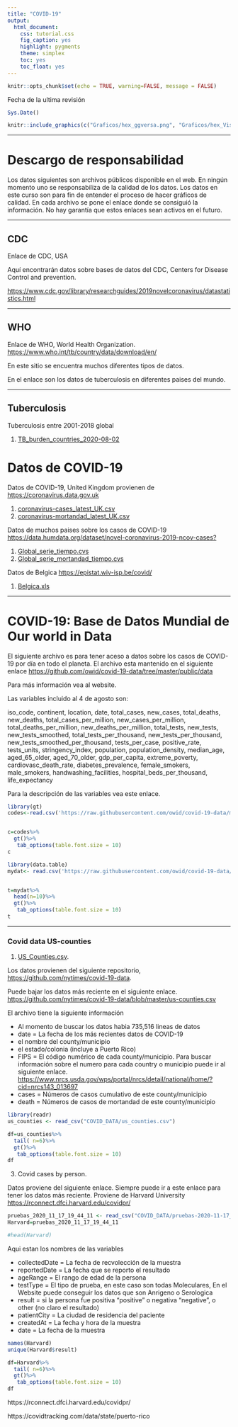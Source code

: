 ```yaml
---
title: "COVID-19"
output:
  html_document:
    css: tutorial.css
    fig_caption: yes
    highlight: pygments
    theme: simplex
    toc: yes
    toc_float: yes
---
```


```r
knitr::opts_chunk$set(echo = TRUE, warning=FALSE, message = FALSE)
```

Fecha de la ultima revisión
```r

Sys.Date()
```

```r
knitr::include_graphics(c("Graficos/hex_ggversa.png", "Graficos/hex_Visualizacion_Datos.png"))
```

***

# Descargo de responsabilidad

Los datos siguientes son archivos públicos disponible en el web. En ningún momento uno se responsabiliza de la calidad de los datos.  Los datos en este curso son para fin de entender el proceso de hacer gráficos de calidad.   En cada archivo se pone el enlace donde se consiguió la información.  No hay garantía que estos enlaces sean activos en el futuro. 

***

## CDC

Enlace de CDC, USA

Aquí encontrarán datos sobre bases de datos del CDC, Centers for Disease Control and prevention.

<https://www.cdc.gov/library/researchguides/2019novelcoronavirus/datastatistics.html>

***

## WHO
Enlace de WHO, World Health Organization.  
<https://www.who.int/tb/country/data/download/en/>

En este sitio se encuentra muchos diferentes tipos de datos.

En el enlace son los datos de tuberculosis en diferentes paises del mundo.

***

## Tuberculosis

Tuberculosis entre 2001-2018 global

 1. [TB_burden_countries_2020-08-02](TB_burden_countries_2020-08-02.csv)


# Datos de COVID-19

Datos de COVID-19, United Kingdom provienen de <https://coronavirus.data.gov.uk>

  1. [coronavirus-cases_latest_UK.csv](COVID_DATA/coronavirus-cases_latest_UK.csv)
  2. [coronavirus-mortandad_latest_UK.csv](COVID_DATA/coronavirus-cases_latest_UK.csv) 

Datos de muchos paises sobre los casos de COVID-19
 <https://data.humdata.org/dataset/novel-coronavirus-2019-ncov-cases?>
 
  1. [Global_serie_tiempo.cvs](time_series_covid19_confirmed_global.csv)
  2. [Global_serie_mortandad_tiempo.cvs](time_series_covid19_deaths_global.csv)
  
Datos de Belgica <https://epistat.wiv-isp.be/covid/>

  1. [Belgica.xls](COVID19BE.xlsx)


****
# COVID-19: Base de Datos Mundial de **Our world in Data**


  El siguiente archivo es para tener aceso a datos sobre los casos de COVID-19 por día en todo el planeta. El archivo esta mantenido en el siguiente enlace <https://github.com/owid/covid-19-data/tree/master/public/data>   

Para más información vea al website.

Las variables incluido al 4 de agosto son:

iso_code, continent, location, date, total_cases, new_cases, total_deaths, new_deaths, total_cases_per_million, new_cases_per_million, total_deaths_per_million, new_deaths_per_million, total_tests, new_tests, new_tests_smoothed, total_tests_per_thousand, new_tests_per_thousand, new_tests_smoothed_per_thousand, tests_per_case, positive_rate, tests_units, stringency_index, population, population_density, median_age, aged_65_older, aged_70_older, gdp_per_capita, extreme_poverty, cardiovasc_death_rate, diabetes_prevalence, female_smokers, male_smokers, handwashing_facilities, hospital_beds_per_thousand, life_expectancy

Para la descripción de las variables vea este enlace.


```r
library(gt)
codes<-read.csv('https://raw.githubusercontent.com/owid/covid-19-data/master/public/data/owid-covid-codebook.csv')


c=codes%>%
  gt()%>%
   tab_options(table.font.size = 10)
c
```

```r
library(data.table)
mydat<- read.csv('https://raw.githubusercontent.com/owid/covid-19-data/master/public/data/owid-covid-data.csv')


t=mydat%>%
  head(n=10)%>%
  gt()%>%
   tab_options(table.font.size = 10)
t
```


***


### Covid data US-counties


1. [US_Counties.csv]("COVID_DATA/us_counties.csv").

Los datos provienen del siguiente repositorio, <https://github.com/nytimes/covid-19-data>.

Puede bajar los datos más reciente en el siguiente enlace.
<https://github.com/nytimes/covid-19-data/blob/master/us-counties.csv>

El archivo tiene la siguiente información

+ Al momento de buscar los datos habia 735,516 lineas de datos
+ date = La fecha de los más recientes datos de COVID-19
+ el nombre del county/municipio
+ el estado/colonia (incluye a Puerto Rico)
+ FIPS = El código numérico de cada county/municipio. Para buscar información sobre el numero para cada country o municipio puede ir al siguiente enlace. <https://www.nrcs.usda.gov/wps/portal/nrcs/detail/national/home/?cid=nrcs143_013697>
+ cases = Números de casos cumulativo de este county/municipio
+ death = Números de casos de mortandad de este county/municipio



```r

library(readr)
us_counties <- read_csv("COVID_DATA/us_counties.csv")

df=us_counties%>%
  tail( n=6)%>%
  gt()%>%
   tab_options(table.font.size = 10)
df
```

3. Covid cases by person.

Datos proviene del siguiente enlace. Siempre puede ir a este enlace para tener los datos más reciente. Proviene de Harvard University
<https://rconnect.dfci.harvard.edu/covidpr/>



```r
pruebas_2020_11_17_19_44_11 <- read_csv("COVID_DATA/pruebas-2020-11-17_19_44_11.csv")
Harvard=pruebas_2020_11_17_19_44_11

#head(Harvard)
```
Aqui estan los nombres de las variables

+ collectedDate = La fecha de recvolección de la muestra
+ reportedDate = La fecha que se reporto el resultado
+ ageRange = El rango de edad de la persona
+ testType = El tipo de prueba, en este caso son todas Moleculares, En el Website puede conseguir los datos que son Anrigeno o Serologica
+ result = si la persona fue positiva "positive" o negativa "negative", o other (no claro el resultado)
+ patientCity = La ciudad de residencia del paciente
+ createdAt = La fecha y hora de la muestra 
+ date = La fecha de la muestra


```r
names(Harvard)
unique(Harvard$result)
```





```r
df=Harvard%>%
  tail( n=6)%>%
  gt()%>%
   tab_options(table.font.size = 10)
df
```

https://rconnect.dfci.harvard.edu/covidpr/










https://covidtracking.com/data/state/puerto-rico




